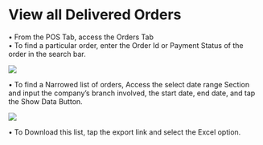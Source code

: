 # View all Delivered Orders

•	From the POS Tab, access the Orders Tab  
•	To find a particular order, enter the Order Id or Payment Status of the order in the search bar.  

![](../images/p29.png)

•	To find a Narrowed list of orders, Access the select date range Section and input the company’s
branch involved, the start date, end date, and tap the Show Data Button.     

![](../images/p30.png)

•	To Download this list, tap the export link and select the Excel option.  



